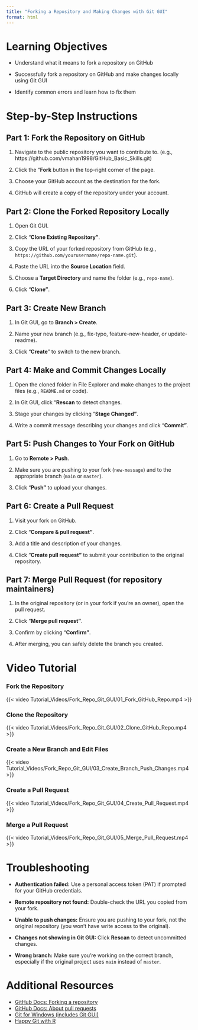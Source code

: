 ```yaml
---
title: "Forking a Repository and Making Changes with Git GUI"
format: html
---
```


# Learning Objectives {.unnumbered}

-   Understand what it means to fork a repository on GitHub

-   Successfully fork a repository on GitHub and make changes locally using Git GUI

-   Identify common errors and learn how to fix them

# Step-by-Step Instructions {.unnumbered}

## Part 1: Fork the Repository on GitHub {.unnumbered}

1.  Navigate to the public repository you want to contribute to. (e.g., https://github.com/vmahan1998/GitHub_Basic_Skills.git)

2.  Click the "**Fork** button in the top-right corner of the page.

3.  Choose your GitHub account as the destination for the fork.

4.  GitHub will create a copy of the repository under your account.

## Part 2: Clone the Forked Repository Locally {.unnumbered}

1.  Open Git GUI.

2.  Click "**Clone Existing Repository"**.

3.  Copy the URL of your forked repository from GitHub (e.g., `https://github.com/yourusername/repo-name.git`).

4.  Paste the URL into the **Source Location** field.

5.  Choose a **Target Directory** and name the folder (e.g., `repo-name`).

6.  Click "**Clone"**.

## Part 3: Create New Branch {.unnumbered}

1.  In Git GUI, go to **Branch \> Create**.

2.  Name your new branch (e.g., fix-typo, feature-new-header, or update-readme).

3.  Click "**Create**" to switch to the new branch.

## Part 4: Make and Commit Changes Locally {.unnumbered}

1.  Open the cloned folder in File Explorer and make changes to the project files (e.g., `README.md` or code).

2.  In Git GUI, click "**Rescan** to detect changes.

3.  Stage your changes by clicking "**Stage Changed"**.

4.  Write a commit message describing your changes and click "**Commit"**.

## Part 5: Push Changes to Your Fork on GitHub {.unnumbered}

1.  Go to **Remote \> Push**.

2.  Make sure you are pushing to your fork (`new-message`) and to the appropriate branch (`main` or `master`).

3.  Click "**Push"** to upload your changes.

## Part 6: Create a Pull Request {.unnumbered}

1.  Visit your fork on GitHub.

2.  Click "**Compare & pull request"**.

3.  Add a title and description of your changes.

4.  Click "**Create pull request"** to submit your contribution to the original repository.

## Part 7: Merge Pull Request (for repository maintainers) {.unnumbered}

1.  In the original repository (or in your fork if you're an owner), open the pull request.

2.  Click "**Merge pull request"**.

3.  Confirm by clicking "**Confirm"**.

4.  After merging, you can safely delete the branch you created.

# Video Tutorial {.unnumbered}

### Fork the Repository {.unnumbered}

{{< video Tutorial_Videos/Fork_Repo_Git_GUI/01_Fork_GitHub_Repo.mp4 >}}

### Clone the Repository {.unnumbered}

{{< video Tutorial_Videos/Fork_Repo_Git_GUI/02_Clone_GitHub_Repo.mp4 >}}

### Create a New Branch and Edit Files {.unnumbered}

{{< video Tutorial_Videos/Fork_Repo_Git_GUI/03_Create_Branch_Push_Changes.mp4 >}}

### Create a Pull Request {.unnumbered}

{{< video Tutorial_Videos/Fork_Repo_Git_GUI/04_Create_Pull_Request.mp4 >}}

### Merge a Pull Request {.unnumbered}

{{< video Tutorial_Videos/Fork_Repo_Git_GUI/05_Merge_Pull_Request.mp4 >}}

# Troubleshooting {.unnumbered}

-   **Authentication failed:** Use a personal access token (PAT) if prompted for your GitHub credentials.

-   **Remote repository not found:** Double-check the URL you copied from your fork.

-   **Unable to push changes:** Ensure you are pushing to your fork, not the original repository (you won’t have write access to the original).

-   **Changes not showing in Git GUI:** Click **Rescan** to detect uncommitted changes.

-   **Wrong branch:** Make sure you’re working on the correct branch, especially if the original project uses `main` instead of `master`.

# Additional Resources

-   [GitHub Docs: Forking a repository](https://docs.github.com/en/get-started/quickstart/fork-a-repo)
-   [GitHub Docs: About pull requests](https://docs.github.com/en/pull-requests)
-   [Git for Windows (includes Git GUI)](https://gitforwindows.org)
-   [Happy Git with R](https://happygitwithr.com)
